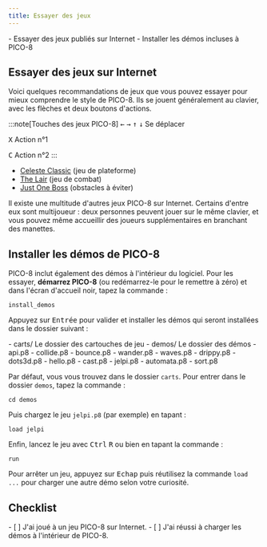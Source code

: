 ```yaml
---
title: Essayer des jeux
---
```


<PreCheck>
  - Essayer des jeux publiés sur Internet
  - Installer les démos incluses à PICO-8
</PreCheck>

## Essayer des jeux sur Internet

Voici quelques recommandations de jeux que vous pouvez essayer pour mieux comprendre le style de PICO-8. Ils se jouent généralement au clavier, avec les flèches et deux boutons d'actions.

:::note[Touches des jeux PICO-8]
<kbd>←</kbd> <kbd>→</kbd> <kbd>↑</kbd> <kbd>↓</kbd> Se déplacer

<kbd>X</kbd> Action n°1

<kbd>C</kbd> Action n°2
:::

- [Celeste Classic](https://mattmakesgames.itch.io/celesteclassic) (jeu de plateforme)
- [The Lair](https://krajzeg.itch.io/the-lair) (jeu de combat)
- [Just One Boss](https://www.lexaloffle.com/bbs/?tid=30767) (obstacles à éviter)

Il existe une multitude d'autres jeux PICO-8 sur Internet. Certains d'entre eux sont multijoueur : deux personnes peuvent jouer sur le même clavier, et vous pouvez même accueillir des joueurs supplémentaires en branchant des manettes.

## Installer les démos de PICO-8

PICO-8 inclut également des démos à l'intérieur du logiciel. Pour les essayer, **démarrez PICO-8** (ou redémarrez-le pour le remettre à zéro) et dans l'écran d'accueil noir, tapez la commande :

```shell
install_demos
```

Appuyez sur <kbd>Entrée</kbd> pour valider et installer les démos qui seront installées dans le dossier suivant :

<FileTree>
- carts/ Le dossier des cartouches de jeu
  - demos/ Le dossier des démos
    - api.p8
    - collide.p8
    - bounce.p8
    - wander.p8
    - waves.p8
    - drippy.p8
    - dots3d.p8
    - hello.p8
    - cast.p8
    - jelpi.p8
    - automata.p8
    - sort.p8
</FileTree>

Par défaut, vous vous trouvez dans le dossier `carts`. Pour entrer dans le dossier `demos`, tapez la commande :

```shell
cd demos
```

Puis chargez le jeu `jelpi.p8` (par exemple) en tapant :

```shell
load jelpi
```

Enfin, lancez le jeu avec <kbd>Ctrl</kbd> <kbd>R</kbd> ou bien en tapant la commande :

```shell
run
```

Pour arrêter un jeu, appuyez sur <kbd>Echap</kbd> puis réutilisez la commande `load ...` pour charger une autre démo selon votre curiosité.

<Box icon="check-list">

  ## Checklist

  <Checklist>
  - [ ] J'ai joué à un jeu PICO-8 sur Internet.
  - [ ] J'ai réussi à charger les démos à l'intérieur de PICO-8.
  </Checklist>
</Box>
